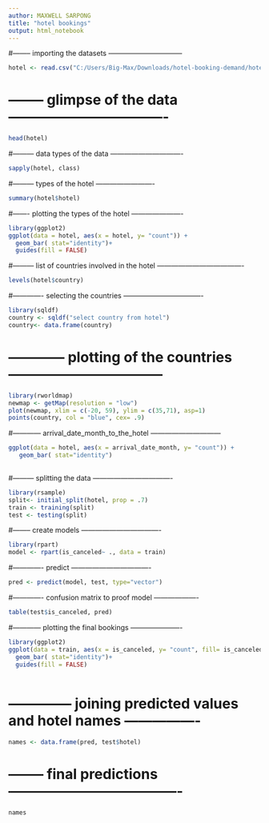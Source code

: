 ```yaml
---
author: MAXWELL SARPONG
title: "hotel bookings"
output: html_notebook
---
```


#-------- importing the datasets --------------------------------

```r
hotel <- read.csv("C:/Users/Big-Max/Downloads/hotel-booking-demand/hotel_bookings.csv")
```


# -------- glimpse of the data ----------------------------------
```r
head(hotel)
```


#--------- data types of the data -------------------------------
```r
sapply(hotel, class)
```

#--------- types of the hotel -------------------------
```r
summary(hotel$hotel)
```

#------- plotting the types of the hotel ----------------------
```r
library(ggplot2)
ggplot(data = hotel, aes(x = hotel, y= "count")) +
  geom_bar( stat="identity")+
  guides(fill = FALSE)
```

#--------- list of countries involved in the hotel -------------------------------------
```r
levels(hotel$country)
```

#------------- selecting the countries ----------------------------------
```r
library(sqldf)
country <- sqldf("select country from hotel")
country<- data.frame(country)
```

# ------------ plotting of the countries ---------------------------------
```r
library(rworldmap)
newmap <- getMap(resolution = "low")
plot(newmap, xlim = c(-20, 59), ylim = c(35,71), asp=1)
points(country, col = "blue", cex= .9)
```

#------------ arrival_date_month_to_the_hotel ------------------------------
```r
ggplot(data = hotel, aes(x = arrival_date_month, y= "count")) +
   geom_bar( stat="identity")
   
```


#--------- splitting the data ----------------------------------
```r
library(rsample)
split<- initial_split(hotel, prop = .7)
train <- training(split)
test <- testing(split)
```

#-------- create models ----------------------------------
```r
library(rpart)
model <- rpart(is_canceled~ ., data = train)
```

#------------- predict ----------------------------------
```r
pred <- predict(model, test, type="vector")
```

#------------- confusion matrix to proof model -------------------
```r
table(test$is_canceled, pred)
```

#------------ plotting the final bookings ----------------------
```r
library(ggplot2)
ggplot(data = train, aes(x = is_canceled, y= "count", fill= is_canceled)) +
  geom_bar( stat="identity")+
  guides(fill = FALSE)
  
```


# -------------- joining predicted values and hotel names ----------------
```r
names <- data.frame(pred, test$hotel)
```

# -------- final predictions -------------------------------------
```r
names
```
